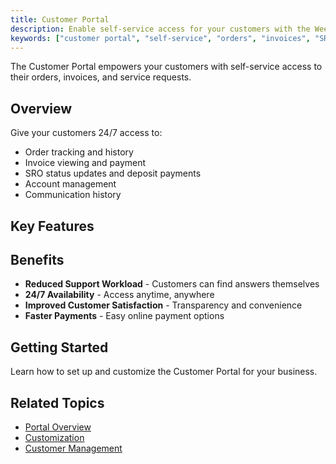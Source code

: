 ```yaml
---
title: Customer Portal
description: Enable self-service access for your customers with the Weevio Cloud Customer Portal.
keywords: ["customer portal", "self-service", "orders", "invoices", "SRO"]
---
```



The Customer Portal empowers your customers with self-service access to their orders, invoices, and service requests.

## Overview

Give your customers 24/7 access to:

- Order tracking and history
- Invoice viewing and payment
- SRO status updates and deposit payments
- Account management
- Communication history

## Key Features

<CardGrid>
  <Card
    title="Self-Service Features"
    description="All the tools customers need for self-service."
    href="/docs/customer-portal/features"
  />
  <Card
    title="Order Tracking"
    description="Real-time order status and history."
    href="/docs/customer-portal/order-tracking"
  />
  <Card
    title="Invoice Payments"
    description="Secure online invoice payment processing."
    href="/docs/customer-portal/invoice-payments"
  />
  <Card
    title="SRO Deposits"
    description="Pay SRO deposits and track repair status."
    href="/docs/customer-portal/sro-deposits"
  />
</CardGrid>

## Benefits

- **Reduced Support Workload** - Customers can find answers themselves
- **24/7 Availability** - Access anytime, anywhere
- **Improved Customer Satisfaction** - Transparency and convenience
- **Faster Payments** - Easy online payment options

## Getting Started

Learn how to set up and customize the Customer Portal for your business.

## Related Topics

- [Portal Overview](/docs/customer-portal/overview)
- [Customization](/docs/customer-portal/customization)
- [Customer Management](/docs/store/customers)

